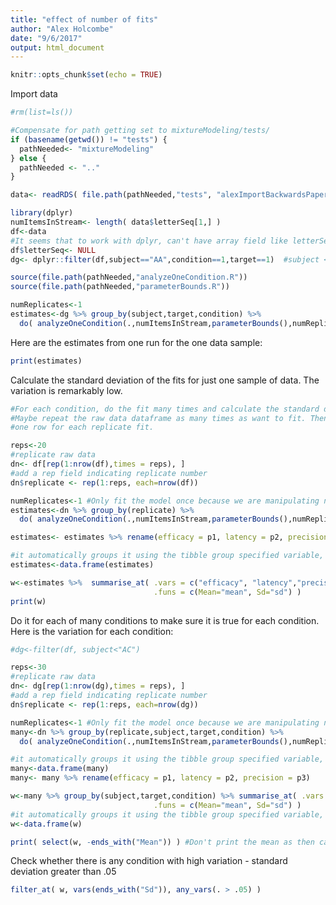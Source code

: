 ```yaml
---
title: "effect of number of fits"
author: "Alex Holcombe"
date: "9/6/2017"
output: html_document
---
```


```r
knitr::opts_chunk$set(echo = TRUE)
```

Import data

```r
#rm(list=ls())

#Compensate for path getting set to mixtureModeling/tests/
if (basename(getwd()) != "tests") {
  pathNeeded<- "mixtureModeling"
} else { 
  pathNeeded <- ".." 
}

data<- readRDS( file.path(pathNeeded,"tests", "alexImportBackwardsPaper2E1.Rdata") ) #.mat file been preprocessed into melted long dataframe
```


```r

library(dplyr)
numItemsInStream<- length( data$letterSeq[1,] )  
df<-data
#It seems that to work with dplyr, can't have array field like letterSeq
df$letterSeq<- NULL
dg<- dplyr::filter(df,subject=="AA",condition==1,target==1)  #subject < "AC") #Otherwise will take long time to run the preliminary examples 

source(file.path(pathNeeded,"analyzeOneCondition.R"))
source(file.path(pathNeeded,"parameterBounds.R"))

numReplicates<-1
estimates<-dg %>% group_by(subject,target,condition) %>% 
  do( analyzeOneCondition(.,numItemsInStream,parameterBounds(),numReplicates) )
```

Here are the estimates from one run for the one data sample:
```r
print(estimates)
```

Calculate the standard deviation of the fits for just one sample of data. The variation is remarkably low.

```r

#For each condition, do the fit many times and calculate the standard deviation
#Maybe repeat the raw data dataframe as many times as want to fit. Then group by *replicate* and so get
#one row for each replicate fit.

reps<-20
#replicate raw data
dn<- df[rep(1:nrow(df),times = reps), ]
#add a rep field indicating replicate number
dn$replicate <- rep(1:reps, each=nrow(df))

numReplicates<-1 #Only fit the model once because we are manipulating number of fits with reps
estimates<-dn %>% group_by(replicate) %>% 
  do( analyzeOneCondition(.,numItemsInStream,parameterBounds(),numReplicates) )

estimates<- estimates %>% rename(efficacy = p1, latency = p2, precision = p3)

#it automatically groups it using the tibble group specified variable, so get rid of that by changing to dataframe
estimates<-data.frame(estimates)

w<-estimates %>%  summarise_at( .vars = c("efficacy", "latency","precision"),
                                .funs = c(Mean="mean", Sd="sd") )
print(w)

```


Do it for each of many conditions to make sure it is true for each condition. Here is the variation for each condition:

```r

#dg<-filter(df, subject<"AC")

reps<-30
#replicate raw data
dn<- dg[rep(1:nrow(dg),times = reps), ]
#add a rep field indicating replicate number
dn$replicate <- rep(1:reps, each=nrow(dg))

numReplicates<-1 #Only fit the model once because we are manipulating number of fits with reps
many<-dn %>% group_by(replicate,subject,target,condition) %>% 
  do( analyzeOneCondition(.,numItemsInStream,parameterBounds(),numReplicates) )

#it automatically groups it using the tibble group specified variable, so get rid of that by changing to dataframe
many<-data.frame(many)
many<- many %>% rename(efficacy = p1, latency = p2, precision = p3)

w<-many %>% group_by(subject,target,condition) %>% summarise_at( .vars = c("efficacy", "latency","precision"),
                                .funs = c(Mean="mean", Sd="sd") )
#it automatically groups it using the tibble group specified variable, so get rid of that by changing to dataframe
w<-data.frame(w)

print( select(w, -ends_with("Mean")) ) #Don't print the mean as then can't see important stuff in single line
```

Check whether there is any condition with high variation - standard deviation greater than .05

```r
filter_at( w, vars(ends_with("Sd")), any_vars(. > .05) )

```
